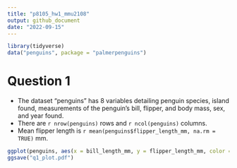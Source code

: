 ```yaml
---
title: "p8105_hw1_mmu2108"
output: github_document
date: "2022-09-15"
---
```


```r
library(tidyverse)
data("penguins", package = "palmerpenguins")
```

# Question 1
*   The dataset "penguins" has 8 variables detailing penguin species, island found, measurements of the penguin's bill, flipper, and body mass, sex, and year found.
*   There are `r nrow(penguins)` rows and `r ncol(penguins)` columns.
*   Mean flipper length is `r mean(penguins$flipper_length_mm, na.rm = TRUE)` mm.

```r
ggplot(penguins, aes(x = bill_length_mm, y = flipper_length_mm, color = species)) + geom_point()
ggsave("q1_plot.pdf")
```

